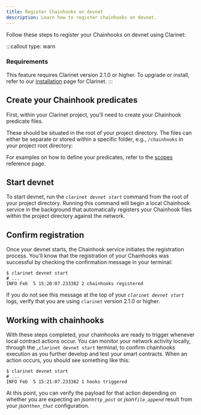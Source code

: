 ```yaml
---
title: Register Chainhooks on devnet
description: Learn how to register chainhooks on devnet.
---
```



Follow these steps to register your Chainhooks on devnet using Clarinet:

:::callout
type: warn
### Requirements
This feature requires Clarinet version 2.1.0 or higher. To upgrade or install, refer to our [installation](/stacks/clarinet/installation) page for Clarinet.
:::

## Create your Chainhook predicates

First, within your Clarinet project, you'll need to create your Chainhook predicate files.

These should be situated in the root of your project directory. The files can either be separate or stored within a specific folder, e.g., `/chainhooks` in your project root directory:

<Files className='pointer-events-none'>
  <Folder name="contracts" defaultOpen>
    <File name="counter.clar" />
  </Folder>
  <Folder name="chainhooks" defaultOpen className='bg-[hsl(var(--highlight))]'>
    <File name="increment.json" />
    <File name="decrement.json" />
  </Folder>
  <Folder name="settings" />
  <Folder name="tests" defaultOpen>
    <File name="counter.test.ts" />
  </Folder>
  <File name=".gitignore" />
  <File name="Clarinet.toml" />
  <File name="package.json" />
  <File name="tsconfig.json" />
  <File name="vitest.config.js" />
</Files>

For examples on how to define your predicates, refer to the [scopes](/stacks/chainhook/references/scopes/stacks) reference page.

## Start devnet

To start devnet, run the _`clarinet devnet start`_ command from the root of your project directory. Running this command will begin a local Chainhook service in the background that automatically registers your Chainhook files within the project directory against the network.

## Confirm registration

Once your devnet starts, the Chainhook service initiates the registration process. You'll know that the registration of your Chainhooks was successful by checking the confirmation message in your terminal:

```terminal
$ clarinet devnet start
# ...
INFO Feb  5 15:20:07.233382 2 chainhooks registered
```

If you do not see this message at the top of your _`clarinet devnet start`_ logs, verify that you are using `clarinet` version 2.1.0 or higher.

## Working with chainhooks

With these steps completed, your chainhooks are ready to trigger whenever local contract actions occur. You can monitor your network activity locally, through the _`clarinet devnet start` terminal, to confirm chainhooks execution as you further develop and test your smart contracts. When an action occurs, you should see something like this:

```terminal
$ clarinet devnet start
# ...
INFO Feb  5 15:21:07.233382 1 hooks triggered
```

At this point, you can verify the payload for that action depending on whether you are expecting an _json`http_post`_ or _json`file_append`_ result from your _json`then_that`_ configuration.
